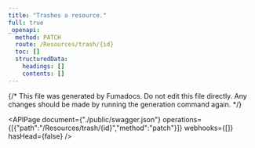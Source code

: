 ```yaml
---
title: "Trashes a resource."
full: true
_openapi:
  method: PATCH
  route: /Resources/trash/{id}
  toc: []
  structuredData:
    headings: []
    contents: []
---
```


{/* This file was generated by Fumadocs.
Do not edit this file directly. Any changes should be made by running the generation command again. */}

<APIPage document={"./public/swagger.json"} operations={[{"path":"/Resources/trash/{id}","method":"patch"}]} webhooks={[]} hasHead={false} />